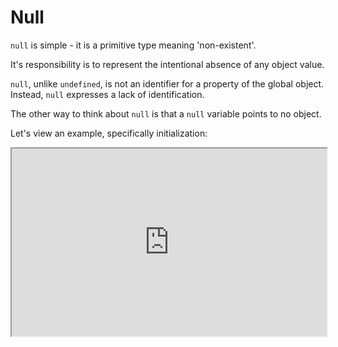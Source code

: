 

# Null

`null` is simple - it is a primitive type meaning 'non-existent'.

It's responsibility is to represent the intentional absence of any object value. 

`null`, unlike `undefined`, is not an identifier for a property of the global object. Instead, `null` expresses a lack of identification.

The other way to think about `null` is that a `null` variable points to no object.  

Let's view an example, specifically initialization:

 <iframe
    src="https://hlab.app/s/docs/nullex1_hbook"
    width="100%"
    height="300px"/>

<p>&nbsp;</p>

:::caution

In the following example we use `===` to learn about `null`. 

While `==` differs from `===` (equality vs identity), **only identity (`===`) is allowed.**
:::

<p>&nbsp;</p>

 <iframe
    src="https://hlab.app/s/docs/null_hbook"
    width="100%"
    height="500px"/>

<p>&nbsp;</p>

:::tip
Overall, be aware of `null` and learn where they can show up. Use `try...catch` blocks to handle them. 

Lastly, it's good to understand the differences between `null`, `undefined`, and `NaN`.
:::